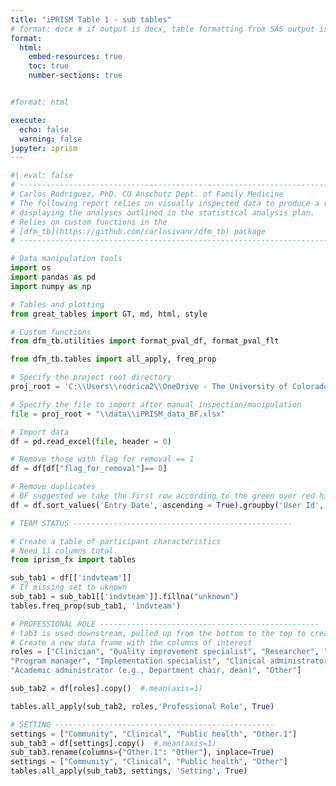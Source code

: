 ```yaml
---
title: "iPRISM Table 1 - sub tables"
# format: docx # if output is docx, table formatting from SAS output is lost
format:
  html:
    embed-resources: true
    toc: true
    number-sections: true


#format: html

execute: 
  echo: false
  warning: false
jupyter: iprism
---
```


```python
#| eval: false
# -----------------------------------------------------------------------------
# Carlos Rodriguez, PhD. CU Anschutz Dept. of Family Medicine
# The following report relies on visually inspected data to produce a report
# displaying the analyses outlined in the statistical analysis plan.
# Relies on custom functions in the 
# [dfm_tb](https://github.com/carlosivanr/dfm_tb) package 
# -----------------------------------------------------------------------------
```

```python
# Data manipulation tools
import os
import pandas as pd
import numpy as np

# Tables and plotting
from great_tables import GT, md, html, style

# Custom functions
from dfm_tb.utilities import format_pval_df, format_pval_flt

from dfm_tb.tables import all_apply, freq_prop
```

```python
# Specify the project root directory
proj_root = 'C:\\Users\\rodrica2\\OneDrive - The University of Colorado Denver\\Documents\\DFM\\projects\\iPRISM'
```

```python
# Specify the file to import after manual inspection/manipulation
file = proj_root + "\\data\\iPRISM_data_BF.xlsx"

# Import data
df = pd.read_excel(file, header = 0)

# Remove those with flag for removal == 1
df = df[df["flag_for_removal"]== 0]

# Remove duplicates
# BF suggested we take the first row according to the green over red highlights
df = df.sort_values('Entry Date', ascending = True).groupby('User Id', group_keys = False).first()
```

```python
# TEAM STATUS -------------------------------------------------

# Create a table of participant characteristics
# Need 11 columns total. 
from iprism_fx import tables

sub_tab1 = df[['indvteam']]
# If missing set to uknown
sub_tab1 = sub_tab1[['indvteam']].fillna("unknown")
tables.freq_prop(sub_tab1, 'indvteam')
```

```python
# PROFESSIONAL ROLE -------------------------------------------------
# tab3 is used downstream, pulled up from the bottom to the top to create tables
# Create a new data frame with the columns of interest
roles = ["Clinician", "Quality improvement specialist", "Researcher", "Public health practitioner",
"Program manager", "Implementation specialist", "Clinical administrator (e.g., Medical director)",
"Academic administrator (e.g., Department chair, dean)", "Other"]

sub_tab2 = df[roles].copy()  #.mean(axis=1)

tables.all_apply(sub_tab2, roles,'Professional Role', True)
```

```python
# SETTING -------------------------------------------------
settings = ["Community", "Clinical", "Public health", "Other.1"]
sub_tab3 = df[settings].copy()  #.mean(axis=1)
sub_tab3.rename(columns={"Other.1": "Other"}, inplace=True)
settings = ["Community", "Clinical", "Public health", "Other"]
tables.all_apply(sub_tab3, settings, 'Setting', True)
```